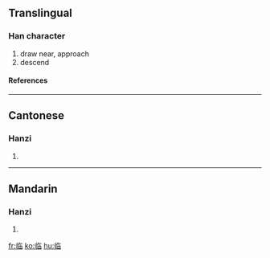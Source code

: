 {{see|臨}}<!-- may be replaced by zh-forms -->

==Translingual==
===Han character===
{{Han char|rad=丨|as=08|sn=9|four=|canj=中中人日 (LLOA)}}
# draw near, approach
# descend
====References====
{{Han ref|kx=0080.071|hdz=10030.050|uh=4E34|ud=20020}}
----
==Cantonese==
===Hanzi===
{{yue-hanzi|jyut=|y=lam4}}
# {{defn|Cantonese}}
----
==Mandarin==
===Hanzi===
{{cmn-hanzi|tra=臨|pin=[[lín]] (lin2)|wg=lin<sup>2</sup>}}
# {{defn|Mandarin}}




[[fr:临]]
[[ko:临]]
[[hu:临]]